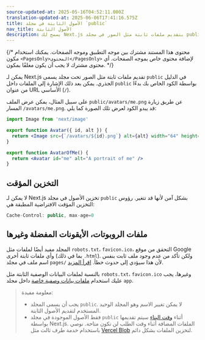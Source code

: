 ```yaml
---
source-updated-at: 2025-05-16T04:52:11.000Z
translation-updated-at: 2025-06-06T17:41:16.575Z
title: الأصول الثابتة في مجلد `public`
nav_title: الأصول الثابتة
description: يسمح لك Next.js بتقديم ملفات ثابتة مثل الصور في مجلد public. يمكنك تعلم كيفية عمله هنا.
---
```


{/* محتوى هذا المستند مشترك بين موجه التطبيق وموجه الصفحات. يمكنك استخدام مكون `<PagesOnly>المحتوى</PagesOnly>` لإضافة محتوى خاص بموجه الصفحات. أي محتوى مشترك لا يجب أن يكون مغلفًا بمكون. */}

يمكن لـ Next.js تقديم ملفات ثابتة مثل الصور تحت مجلد يسمى `public` في الدليل الجذري. يمكن بعد ذلك الإشارة إلى الملفات داخل `public` بواسطة الكود الخاص بك بدءًا من عنوان URL الأساسي (`/`).

على سبيل المثال، يمكن عرض الملف `public/avatars/me.png` عن طريق زيارة المسار `/avatars/me.png`. قد يبدو الكود لعرض تلك الصورة كما يلي:

```jsx filename="avatar.js"
import Image from 'next/image'

export function Avatar({ id, alt }) {
  return <Image src={`/avatars/${id}.png`} alt={alt} width="64" height="64" />
}

export function AvatarOfMe() {
  return <Avatar id="me" alt="A portrait of me" />
}
```

## التخزين المؤقت

لا يمكن لـ Next.js تخزين الأصول في مجلد `public` بشكل آمن لأنها قد تتغير. رؤوس التخزين المؤقت الافتراضية المطبقة هي:

```jsx
Cache-Control: public, max-age=0
```

## ملفات الروبوتات، الأيقونات المفضلة وغيرها

<PagesOnly>

المجلد مفيد أيضًا لملفات مثل `robots.txt`، `favicon.ico`، التحقق من موقع Google وأي ملفات ثابتة أخرى (بما في ذلك `.html`). ولكن تأكد من عدم وجود ملف ثابت بنفس اسم ملف في مجلد `pages/` لأن هذا سيؤدي إلى حدوث خطأ. [اقرأ المزيد](/docs/messages/conflicting-public-file-page).

</PagesOnly>

<AppOnly>

بالنسبة لملفات البيانات الوصفية الثابتة مثل `robots.txt`، `favicon.ico` وغيرها، يجب عليك استخدام [ملفات بيانات وصفية خاصة](/docs/app/api-reference/file-conventions/metadata) داخل مجلد `app`.

</AppOnly>

> معلومة مفيدة:
>
> - يجب أن يسمى المجلد `public`. لا يمكن تغيير الاسم وهو المجلد الوحيد المستخدم لتقديم الأصول الثابتة.
> - فقط الأصول الموجودة في مجلد `public` أثناء [وقت البناء](/docs/app/api-reference/cli/next#next-build-options) سيتم تقديمها بواسطة Next.js. الملفات المضافة أثناء وقت الطلب لن تكون متاحة. نوصي باستخدام خدمة طرف ثالث مثل [Vercel Blob](https://vercel.com/docs/storage/vercel-blob?utm_source=next-site&utm_medium=docs&utm_campaign=next-website) لتخزين الملفات بشكل دائم.